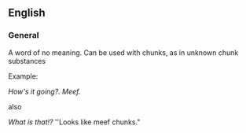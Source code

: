==English==

===General===

A word of no meaning.  Can be used with chunks, as in unknown chunk substances

Example:

''How's it going?. Meef.''

also

''What is that!?''  ''Looks like meef chunks."